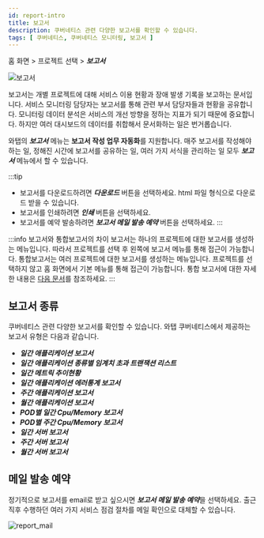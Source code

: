 ```yaml
---
id: report-intro
title: 보고서
description: 쿠버네티스 관련 다양한 보고서를 확인할 수 있습니다.
tags: [ 쿠버네티스, 쿠버네티스 모니터링, 보고서 ]
---
```


홈 화면 > 프로젝트 선택 > ***보고서***

![보고서](https://img.whatap.io/media/images/whatap_kubernetes_flexible_report.png)

보고서는 개별 프로젝트에 대해 서비스 이용 현황과 장애 발생 기록을 보고하는 문서입니다. 서비스 모니터링 담당자는 보고서를 통해 관련 부서 담당자들과 현황을 공유합니다. 모니터링 데이터 분석은 서비스의 개선 방향을 정하는 지표가 되기 때문에 중요합니다. 하지만 여러 대시보드의 데이터를 취합해서 문서화하는 일은 번거롭습니다.  

와탭의 ***보고서*** 메뉴는 **보고서 작성 업무 자동화**를 지원합니다. 매주 보고서를 작성해야 하는 일, 정해진 시간에 보고서를 공유하는 일, 여러 가지 서식을 관리하는 일 모두 ***보고서*** 메뉴에서 할 수 있습니다.

:::tip
* 보고서를 다운로드하려면 ***다운로드*** 버튼을 선택하세요. html 파일 형식으로 다운로드 받을 수 있습니다.
* 보고서를 인쇄하려면 ***인쇄*** 버튼을 선택하세요.
* 보고서를 예약 발송하려면 ***보고서 메일 발송 예약*** 버튼을 선택하세요.
:::

:::info 보고서와 통합보고서의 차이
보고서는 하나의 프로젝트에 대한 보고서를 생성하는 메뉴입니다. 따라서 프로젝트를 선택 후 왼쪽에 보고서 메뉴를 통해 접근이 가능합니다. 통합보고서는 여러 프로젝트에 대한 보고서를 생성하는 메뉴입니다. 프로젝트를 선택하지 않고 홈 화면에서 기본 메뉴를 통해 접근이 가능합니다. 통합 보고서에 대한 자세한 내용은 [다음 문서](integrated-report)를 참조하세요.
:::

## 보고서 종류

쿠버네티스 관련 다양한 보고서를 확인할 수 있습니다. 와탭 쿠버네티스에서 제공하는 보고서 유형은 다음과 같습니다.

* ***일간 애플리케이션 보고서***
* ***일간 애플리케이션 종류별 임계치 초과 트랜잭션 리스트***
* ***일간 메트릭 추이현황***
* ***일간 애플리케이션 에러통계 보고서***
* ***주간 애플리케이션 보고서***
* ***월간 애플리케이션 보고서***
* ***POD별 일간 Cpu/Memory 보고서***
* ***POD별 주간 Cpu/Memory 보고서***
* ***일간 서버 보고서***
* ***주간 서버 보고서***
* ***월간 서버 보고서***

## 메일 발송 예약

정기적으로 보고서를 email로 받고 싶으시면 ***보고서 메일 발송 예약***을 선택하세요. 출근 직후 수행하던 여러 가지 서비스 점검 절차를 메일 확인으로 대체할 수 있습니다.

![report_mail](https://img.whatap.io/media/images/report_mail.png)